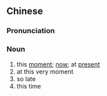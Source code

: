 {{also|这早晚}}
==Chinese==
{{zh-forms|s=这早晚|type=12}}

===Pronunciation===
{{zh-pron
|m=zhè zǎowǎn
|cat=n
}}

===Noun===
{{zh-noun}}

# this [[moment]]; [[now]]; at [[present]]
# at this very moment
# so late
# this time